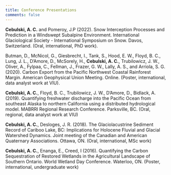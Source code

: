 ```yaml
---
title: Conference Presentations
comments: false
---
```


**Cebulski, A. C.** and Pomeroy, J.P (2022). Snow Interception Processes and Prediction in a Windswept Subalpine Environment. International Glaciological Society - International Symposium on Snow. Davos, Switzerland. (Oral, international, PhD work).

Butman, D., McNicol, G., Giesbrecht, I., Tank, S., Hood, E. W., Floyd, B. C., Lung, J. L., D'Amore, D., McSorely, H., **Cebulski, A. C.**, Trubilowicz, J. W., Oliver, A., Fylpaa, C., Fellman, J., Frazer, G. W., Lally, A. S., and Arriola, S. G. (2020). Carbon Export from the Pacific Northwest Coastal Rainforest Margin. American Geophysical Union Meeting. Online. (Poster, international, data analyst work at VIU).

**Cebulski, A. C.**, Floyd, B. C., Trubilowicz, J. W., D'Amore, D., Bidlack, A. (2019). Quantifying freshwater discharge into the Pacific Ocean from southeast Alaska to northern California using a distributed hydrological model. MABRRI Regional Research Conference. Parksville, BC. (Oral, regional, data analyst work at VIU)

**Cebulski, A. C.**, Desloges, J. R. (2018). The Glaciolacustrine Sediment Record of Cariboo Lake, BC: Implications for Holocene Fluvial and Glacial Watershed Dynamics. Joint meeting of the Canadian and American Quaternary Associations. Ottawa, ON. (Oral, international, MSc work)

**Cebulski, A. C.**, Enanga, E., Creed, I (2016). Quantifying the Carbon Sequestration of Restored Wetlands in the Agricultural Landscape of Southern Ontario. World Wetland Day Conference. Waterloo, ON. (Poster, international, undergraduate work)
